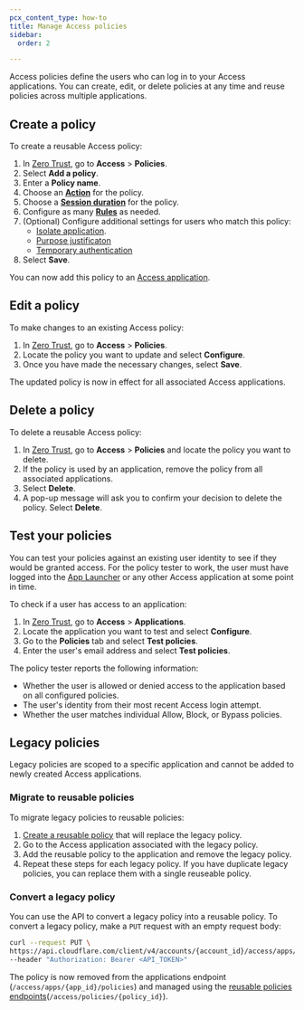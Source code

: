 ```yaml
---
pcx_content_type: how-to
title: Manage Access policies
sidebar:
  order: 2

---
```



Access policies define the users who can log in to your Access applications. You can create, edit, or delete policies at any time and reuse policies across multiple applications.

## Create a policy

To create a reusable Access policy:

1. In [Zero Trust](https://one.dash.cloudflare.com/), go to **Access** > **Policies**.
2. Select **Add a policy**.
3. Enter a **Policy name**.
4. Choose an [**Action**](/cloudflare-one/policies/access/#actions) for the policy.
5. Choose a [**Session duration**](/cloudflare-one/identity/users/session-management/) for the policy.
6. Configure as many [**Rules**](/cloudflare-one/policies/access/#rule-types) as needed.
7. (Optional) Configure additional settings for users who match this policy:
	- [Isolate application](/cloudflare-one/policies/access/isolate-application/).
	- [Purpose justificaton](/cloudflare-one/policies/access/require-purpose-justification/)
	- [Temporary authentication](/cloudflare-one/policies/access/temporary-auth/)
8. Select **Save**.

You can now add this policy to an [Access application](/cloudflare-one/applications/).

## Edit a policy

To make changes to an existing Access policy:

1. In [Zero Trust](https://one.dash.cloudflare.com/), go to **Access** > **Policies**.
2. Locate the policy you want to update and select **Configure**.
3. Once you have made the necessary changes, select **Save**.

The updated policy is now in effect for all associated Access applications.

## Delete a policy

To delete a reusable Access policy:

1. In [Zero Trust](https://one.dash.cloudflare.com/), go to **Access** > **Policies** and locate the policy you want to delete.
2. If the policy is used by an application, remove the policy from all associated applications.
3. Select **Delete**.
4. A pop-up message will ask you to confirm your decision to delete the policy. Select **Delete**.

## Test your policies

You can test your policies against an existing user identity to see if they would be granted access. For the policy tester to work, the user must have logged into the [App Launcher](/cloudflare-one/applications/app-launcher/) or any other Access application at some point in time.

To check if a user has access to an application:

1. In [Zero Trust](https://one.dash.cloudflare.com/), go to **Access** > **Applications**.
2. Locate the application you want to test and select **Configure**.
3. Go to the **Policies** tab and select **Test policies**.
4. Enter the user's email address and select **Test policies**.

The policy tester reports the following information:

* Whether the user is allowed or denied access to the application based on all configured policies.
* The user's identity from their most recent Access login attempt.
* Whether the user matches individual Allow, Block, or Bypass policies.

## Legacy policies

Legacy policies are scoped to a specific application and cannot be added to newly created Access applications.

### Migrate to reusable policies

To migrate legacy policies to reusable policies:

1. [Create a reusable policy](#create-a-policy) that will replace the legacy policy.
2. Go to the Access application associated with the legacy policy.
3. Add the reusable policy to the application and remove the legacy policy.
4. Repeat these steps for each legacy policy. If you have duplicate legacy policies, you can replace them with a single reuseable policy.

### Convert a legacy policy

You can use the API to convert a legacy policy into a reusable policy. To convert a legacy policy, make a `PUT` request with an empty request body:

```bash
curl --request PUT \
https://api.cloudflare.com/client/v4/accounts/{account_id}/access/apps/{app_id}/policies/{policy_id}/make_reusable \
--header "Authorization: Bearer <API_TOKEN>"
```

The policy is now removed from the applications endpoint (`/access/apps/{app_id}/policies`) and managed using the [reusable policies endpoints](/api/resources/zero_trust/subresources/access/subresources/policies/)(`/access/policies/{policy_id}`).